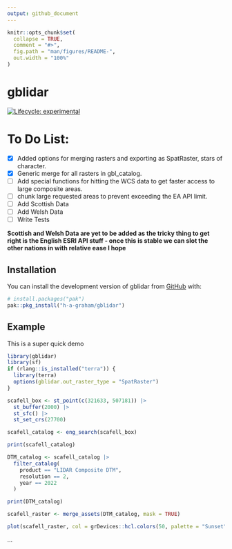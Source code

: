 ```yaml
---
output: github_document
---
```


<!-- README.md is generated from README.Rmd. Please edit that file -->

```r
knitr::opts_chunk$set(
  collapse = TRUE,
  comment = "#>",
  fig.path = "man/figures/README-",
  out.width = "100%"
)
```

# gblidar

<!-- badges: start -->
[![Lifecycle: experimental](https://img.shields.io/badge/lifecycle-experimental-orange.svg)](https://lifecycle.r-lib.org/articles/stages.html#experimental)
<!-- badges: end -->

# To Do List:

- [x]  Added options for merging rasters and exporting as SpatRaster, stars of character.
- [x]  Generic merge for all rasters in gbl_catalog.
- [ ]  Add special functions for hitting the WCS data to get faster access to large composite areas.
- [ ]  chunk large requested areas to prevent exceeding the EA API limit.
- [ ]  Add Scottish Data
- [ ]  Add Welsh Data
- [ ]  Write Tests

**Scottish and Welsh Data are yet to be added as the tricky thing to get right 
is the English ESRI API stuff - once this is stable we can slot the other nations
in with relative ease I hope**


## Installation

You can install the development version of gblidar from [GitHub](https://github.com/) with:

``` r
# install.packages("pak")
pak::pkg_install("h-a-graham/gblidar")
```

## Example

This is a super quick demo

```r
library(gblidar)
library(sf)
if (rlang::is_installed("terra")) {
  library(terra)
  options(gblidar.out_raster_type = "SpatRaster")
}

scafell_box <- st_point(c(321633, 507181)) |>
  st_buffer(2000) |>
  st_sfc() |>
  st_set_crs(27700)

scafell_catalog <- eng_search(scafell_box)

print(scafell_catalog)

DTM_catalog <- scafell_catalog |>
  filter_catalog(
    product == "LIDAR Composite DTM",
    resolution == 2,
    year == 2022
  )

print(DTM_catalog)

scafell_raster <- merge_assets(DTM_catalog, mask = TRUE)

plot(scafell_raster, col = grDevices::hcl.colors(50, palette = "Sunset"))
```

...
